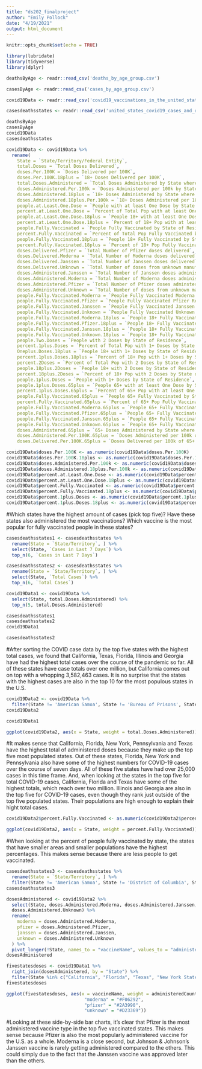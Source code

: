 ```yaml
---
title: "ds202_finalproject"
author: "Emily Pollock"
date: "4/19/2021"
output: html_document
---
```


```r
knitr::opts_chunk$set(echo = TRUE)
```

```r
library(lubridate)
library(tidyverse)
library(dplyr)
```

```r
deathsByAge <- readr::read_csv('deaths_by_age_group.csv')

casesByAge <- readr::read_csv('cases_by_age_group.csv')

covid19Data <- readr::read_csv('covid19_vaccinations_in_the_united_states.csv')

casesdeathsstates <- readr::read_csv('united_states_covid19_cases_and_deaths_by_state.csv')

deathsByAge
casesByAge
covid19Data
casesdeathsstates
```

```r
covid19Data <- covid19Data %>%
  rename(
    State = `State/Territory/Federal Entity`,
    total.Doses = `Total Doses Delivered`,
    doses.Per.100K = `Doses Delivered per 100K`,
    doses.Per.100K.18plus = `18+ Doses Delivered per 100K`,
    total.Doses.Administered = `Total Doses Administered by State where Administered`,
    doses.Administered.Per.100k = `Doses Administered per 100k by State where Administered`,
    doses.Administered.18plus = `18+ Doses Administered by State where Administered`,
    doses.Administered.18plus.Per.100k = `18+ Doses Administered per 100K by State where Administered`,
    people.at.Least.One.Dose = `People with at least One Dose by State of Residence`,
    percent.at.Least.One.Dose = `Percent of Total Pop with at least One Dose by State of Residence`,
    people.at.Least.One.Dose.18plus = `People 18+ with at least One Dose by State of Residence`,
    percent.at.Least.One.Dose.18plus = `Percent of 18+ Pop with at least One Dose by State of Residence`,
    people.Fully.Vaccinated = `People Fully Vaccinated by State of Residence`,
    percent.Fully.Vaccinated = `Percent of Total Pop Fully Vaccinated by State of Residence`,
    people.Fully.Vaccinated.18plus = `People 18+ Fully Vaccinated by State of Residence`,
    percent.Fully.Vaccinated.18plus = `Percent of 18+ Pop Fully Vaccinated by State of Residence`,
    doses.Delivered.Pfizer = `Total Number of Pfizer doses delivered`,
    doses.Delivered.Moderna = `Total Number of Moderna doses delivered`,
    doses.Delivered.Janssen = `Total Number of Janssen doses delivered`,
    doses.Delivered.Unknown = `Total Number of doses from unknown manufacturer delivered`,
    doses.Administered.Janssen = `Total Number of Janssen doses administered`,
    doses.Administered.Moderna = `Total Number of Moderna doses administered`,
    doses.Administered.Pfizer = `Total Number of Pfizer doses adminstered`,
    doses.Administered.Unknown = `Total Number of doses from unknown manufacturer administered`,
    people.Fully.Vaccinated.Moderna = `People Fully Vaccinated Moderna Resident`,
    people.Fully.Vaccinated.Pfizer = `People Fully Vaccinated Pfizer Resident`,
    people.Fully.Vaccinated.Janssen = `People Fully Vaccinated Janssen Resident`,
    people.Fully.Vaccinated.Unknown = `People Fully Vaccinated Unknown 2-dose manufacturer Resident`,
    people.Fully.Vaccinated.Moderna.18plus = `People 18+ Fully Vaccinated Moderna Resident`,
    people.Fully.Vaccinated.Pfizer.18plus = `People 18+ Fully Vaccinated Pfizer Resident`,
    people.Fully.Vaccinated.Janssen.18plus = `People 18+ Fully Vaccinated Janssen Resident`,
    people.Fully.Vaccinated.Unknown.18plus = `People 18+ Fully Vaccinated Unknown 2-dose manufacturer Resident`,
    people.Two.Doses = `People with 2 Doses by State of Residence`,
    percent.1plus.Doses = `Percent of Total Pop with 1+ Doses by State of Residence`,
    Oneplus.Doses.18plus = `People 18+ with 1+ Doses by State of Residence`,
    percent.1plus.Doses.18plus = `Percent of 18+ Pop with 1+ Doses by State of Residence`,
    percent.2Doses = `Percent of Total Pop with 2 Doses by State of Residence`,
    people.18plus.2Doses = `People 18+ with 2 Doses by State of Residence`,
    percent.18plus.2Doses = `Percent of 18+ Pop with 2 Doses by State of Residence`,
    people.1plus.Doses = `People with 1+ Doses by State of Residence`,
    people.1plus.Doses.65plus = `People 65+ with at least One Dose by State of Residence`,
    percent.1plus.Doses.65plus = `Percent of 65+ Pop with at least One Dose by State of Residence`,
    people.Fully.Vaccinated.65plus = `People 65+ Fully Vaccinated by State of Residence`,
    percent.Fully.Vaccinated.65plus = `Percent of 65+ Pop Fully Vaccinated by State of Residence`,
    people.Fully.Vaccinated.Moderna.65plus = `People 65+ Fully Vaccinated_Moderna_Resident`,
    people.Fully.Vaccinated.Pfizer.65plus = `People 65+ Fully Vaccinated_Pfizer_Resident`,
    people.Fully.Vaccinated.Janssen.65plus = `People 65+ Fully Vaccinated_Janssen_Resident`,
    people.Fully.Vaccinated.Unknown.65plus = `People 65+ Fully Vaccinated_Unknown 2-dose Manuf_Resident`,
    doses.Administered.65plus = `65+ Doses Administered by State where Administered`,
    doses.Administered.Per.100K.65plus = `Doses Administered per 100k of 65+ pop by State where Administered`,
    doses.Delivered.Per.100K.65plus = `Doses Delivered per 100k of 65+ pop`)
```

```r
covid19Data$doses.Per.100K <- as.numeric(covid19Data$doses.Per.100K)
covid19Data$doses.Per.100K.18plus <- as.numeric(covid19Data$doses.Per.100K.18plus)
covid19Data$doses.Administered.Per.100k <- as.numeric(covid19Data$doses.Administered.Per.100k)
covid19Data$doses.Administered.18plus.Per.100k <- as.numeric(covid19Data$doses.Administered.18plus.Per.100k)
covid19Data$percent.at.Least.One.Dose <- as.numeric(covid19Data$percent.at.Least.One.Dose)
covid19Data$percent.at.Least.One.Dose.18plus <- as.numeric(covid19Data$percent.at.Least.One.Dose.18plus)
covid19Data$percent.Fully.Vaccinated <- as.numeric(covid19Data$percent.Fully.Vaccinated)
covid19Data$percent.Fully.Vaccinated.18plus <- as.numeric(covid19Data$percent.Fully.Vaccinated.18plus)
covid19Data$percent.1plus.Doses <- as.numeric(covid19Data$percent.1plus.Doses)
covid19Data$percent.1plus.Doses.18plus <- as.numeric(covid19Data$percent.1plus.Doses.18plus)
```


#Which states have the highest amount of cases (pick top five)? Have these states also administered the most vaccinations? Which vaccine is the most popular for fully vaccinated people in these states?


```r
casesdeathsstates1 <- casesdeathsstates %>%
  rename(State = `State/Territory`, ) %>%
  select(State, `Cases in Last 7 Days`) %>%
  top_n(6, `Cases in Last 7 Days`)
```

```r
casesdeathsstates2 <- casesdeathsstates %>%
  rename(State = `State/Territory`, ) %>%
  select(State, `Total Cases`) %>%
  top_n(6, `Total Cases`)
```


```r
covid19Data1 <- covid19Data %>%
  select(State, total.Doses.Administered) %>%
  top_n(5, total.Doses.Administered)
```

```r
casesdeathsstates1
casesdeathsstates2
covid19Data1
```

```r
casesdeathsstates2
```
#After sorting the COVID case data by the top five states with the highest total cases, we found that California, Texas, Florida, Illinois and Georgia have had the highest total cases over the course of the pandemic so far. All of these states have case totals over one million, but California comes out on top with a whopping 3,582,463 cases. It is no surprise that the states with the highest cases are also in the top 10 for the most populous states in the U.S.

```r
covid19Data2 <- covid19Data %>%
  filter(State != 'American Samoa', State != 'Bureau of Prisons', State != 'District of Columbia', State != 'Dept of Defense', State != 'Federated States of Micronesia', State != 'Guam', State != 'Indian Health Svc', State != 'Marshall Islands', State != 'Northern Mariana Islands', State != 'Puerto Rico', State != 'Republic of Palau', State != 'Veterans Health', State != 'Virgin Islands')
covid19Data2
```

```r
covid19Data1
```

```r
ggplot(covid19Data2, aes(x = State, weight = total.Doses.Administered)) + geom_bar(fill = "#9C254D") + theme(axis.text.x = element_text(angle = 90)) + ggtitle("Vaccines Administered by State") + xlab("State") + ylab("Count")
```

#It makes sense that California, Florida, New York, Pennsylvania and Texas have the highest total of administered doses because they make up the top five most populated states. Out of these states, Florida, New York and Pennsylvania also have some of the highest numbers for COVID-19 cases over the course of seven days. All of these five states have had over 25,000 cases in this time frame. And, when looking at the states in the top five for total COVID-19 cases, California, Florida and Texas have some of the highest totals, which reach over two million. Illinois and Georgia are also in the top five for COVID-19 cases, even though they rank just outside of the top five populated states. Their populations are high enough to explain their hight total cases.


```r
covid19Data2$percent.Fully.Vaccinated <- as.numeric(covid19Data2$percent.Fully.Vaccinated)

ggplot(covid19Data2, aes(x = State, weight = percent.Fully.Vaccinated)) + geom_bar(fill = "#F06292") + theme(axis.text.x = element_text(angle = 90)) + ggtitle("Percent of People Fully Vaccinated by State") + xlab("State") + ylab("Percent Vaccinated")
```


#When looking at the percent of people fully vaccinated by state, the states that have smaller areas and smaller populations have the highest percentages. This makes sense because there are less people to get vaccinated.

```r
casesdeathsstates3 <- casesdeathsstates %>%
  rename(State = `State/Territory`, ) %>%
  filter(State != 'American Samoa', State != 'District of Columbia', State != 'Federated States of Micronesia', State != 'Guam', State != 'Northern Mariana Islands', State != 'New York City', State != 'Puerto Rico', State != 'Palau', State != 'Republic of Marshall Islands', State != 'Virgin Islands', State != 'United States of America')
casesdeathsstates3
```

```r
dosesAdministered <- covid19Data2 %>%
  select(State, doses.Administered.Moderna, doses.Administered.Janssen, doses.Administered.Pfizer,
  doses.Administered.Unknown) %>%
  rename(
    moderna = doses.Administered.Moderna,
    pfizer = doses.Administered.Pfizer,
    janssen = doses.Administered.Janssen,
    unknown = doses.Administered.Unknown
  ) %>%
  pivot_longer(!State, names_to = "vaccineName", values_to = "administeredCount")
dosesAdministered
```

```r
fivestatesdoses <- covid19Data1 %>%
  right_join(dosesAdministered, by = "State") %>%
  filter(State %in% c("California", "Florida", "Texas", "New York State", "Pennsylvania"))
fivestatesdoses
```


```r
ggplot(fivestatesdoses, aes(x = vaccineName, weight = administeredCount, fill = vaccineName)) + geom_bar() + facet_wrap(~State) + theme(axis.text.x = element_text(angle = 90)) + ggtitle("Vaccine Type Distribution for Top Five Vaccinated States") + xlab("Vaccine Name") + ylab("Count") + scale_fill_manual(values = c("janssen" = "#9C254D",
                             "moderna" = "#F06292",
                             "pfizer" = "#2A3990",
                             "unknown" = "#D23369"))
```

#Looking at these side-by-side bar charts, it's clear that Pfizer is the most administered vaccine type in the top five vaccinated states. This makes sense because Pfizer is also the most popularly administered vaccine for the U.S. as a whole. Moderna is a close second, but Johnson & Johnson's Janssen vaccine is rarely getting administered compared to the others. This could simply due to the fact that the Janssen vaccine was approved later than the others.

